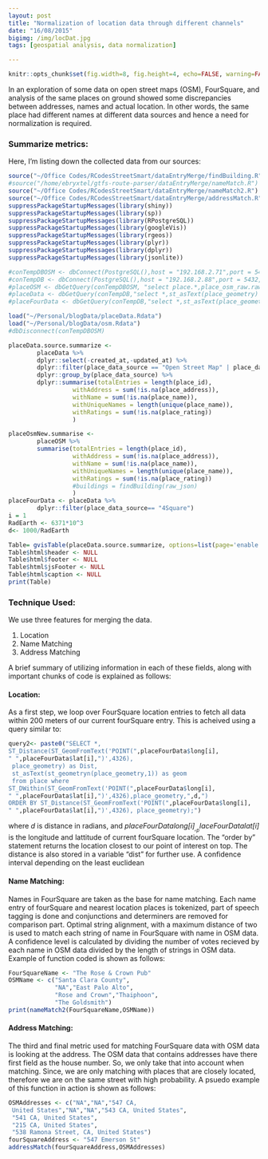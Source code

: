 ```yaml
---
layout: post
title: "Normalization of location data through different channels"
date: "16/08/2015"
bigimg: /img/locDat.jpg
tags: [geospatial analysis, data normalization]

---
```


```r
knitr::opts_chunk$set(fig.width=8, fig.height=4, echo=FALSE, warning=FALSE, message=FALSE, fig.align = 'center')
```

In an exploration of some data on open street maps (OSM), FourSquare, and analysis of the same places on ground showed some
discrepancies between addresses, names and actual location.  In other words, the same place had different names at different data sources and hence a need for normalization is required. 

### Summarize metrics:

Here, I'm listing down the collected data from our sources:

```r
source("~/Office Codes/RCodesStreetSmart/dataEntryMerge/findBuilding.R")
#source("/home/ebryxtel/gtfs-route-parser/dataEntryMerge/nameMatch.R")
source("~/Office Codes/RCodesStreetSmart/dataEntryMerge/nameMatch2.R")
source("~/Office Codes/RCodesStreetSmart/dataEntryMerge/addressMatch.R")
suppressPackageStartupMessages(library(shiny))
suppressPackageStartupMessages(library(sp))
suppressPackageStartupMessages(library(RPostgreSQL))
suppressPackageStartupMessages(library(googleVis))
suppressPackageStartupMessages(library(rgeos))
suppressPackageStartupMessages(library(plyr))
suppressPackageStartupMessages(library(dplyr))
suppressPackageStartupMessages(library(jsonlite))

#conTempDBOSM <- dbConnect(PostgreSQL(),host = "192.168.2.71",port = 5432, user= "postgres", password="postgres", dbname="osm")
#conTempDB <- dbConnect(PostgreSQL(),host = "192.168.2.88",port = 5432, user= "postgres", password="postgres", dbname="street-smart-admin-ahsan")
#placeOSM <- dbGetQuery(conTempDBOSM, "select place.*,place_osm_raw.raw_json from place, place_osm_raw where place.place_id = place_osm_raw.place_id")
#placeData <- dbGetQuery(conTempDB,"select *,st_asText(place_geometry) as geom,ST_X(st_asText(place_geometry)) as long, ST_Y(st_asText(place_sgeometry)) as lat from place")
#placeFourData <- dbGetQuery(conTempDB,"select *,st_asText(place_geometry) as geom,ST_X(st_asText(place_geometry)) as long, ST_Y(st_asText(place_geometry)) as lat from place where place_data_source = '4Square'")

load("~/Personal/blogData/placeData.Rdata")
load("~/Personal/blogData/osm.Rdata")
#dbDisconnect(conTempDBOSM)

placeData.source.summarize <- 
        placeData %>% 
        dplyr::select(-created_at,-updated_at) %>%
        dplyr::filter(place_data_source == "Open Street Map" | place_data_source == "4Square") %>%
        dplyr::group_by(place_data_source) %>% 
        dplyr::summarise(totalEntries = length(place_id),
                  withAddress = sum(!is.na(place_address)),
                  withName = sum(!is.na(place_name)),
                  withUniqueNames = length(unique(place_name)),
                  withRatings = sum(!is.na(place_rating))
                  )

placeOsmNew.summarise <- 
        placeOSM %>%
        summarise(totalEntries = length(place_id),
                  withAddress = sum(!is.na(place_address)),
                  withName = sum(!is.na(place_name)),
                  withUniqueNames = length(unique(place_name)),
                  withRatings = sum(!is.na(place_rating))
                  #buildings = findBuilding(raw_json)
                  )
placeFourData <- placeData %>%
        dplyr::filter(place_data_source== "4Square")
i = 1
RadEarth <- 6371*10^3
d<- 1000/RadEarth
```


```r

Table= gvisTable(placeData.source.summarize, options=list(page='enable'))
Table$html$header <- NULL
Table$html$footer <- NULL
Table$html$jsFooter <- NULL
Table$html$caption <- NULL
print(Table)    
```

### Technique Used:

We use three features for merging the data.

1. Location
2. Name Matching
3. Address Matching

A brief summary of utilizing information in each of these fields, along with important chunks of code is explained as follows:

#### Location:

As a first step, we loop over FourSquare location entries to fetch all data within 200 meters of our current fourSquare entry. This is acheived using a query similar to:

```r
query2<- paste0("SELECT *,
ST_Distance(ST_GeomFromText('POINT(",placeFourData$long[i],
" ",placeFourData$lat[i],")',4326),
 place_geometry) as Dist,
 st_asText(st_geometryn(place_geometry,1)) as geom
 from place where
ST_DWithin(ST_GeomFromText('POINT(",placeFourData$long[i],
" ",placeFourData$lat[i],")',4326),place_geometry,",d,")
ORDER BY ST_Distance(ST_GeomFromText('POINT(",placeFourData$long[i],
" ",placeFourData$lat[i],")',4326), place_geometry);")
```

where _d_ is distance in radians, and _placeFourData$long[i]_ , _placeFourData$lat[i]_ is the longitude and lattitude of current fourSquare location. The "order by" statement returns the location closest to our point of interest on top. The distance is also stored in a variable "dist" for further use. A confidence interval depending on the least euclidean

#### Name Matching:

Names in FourSquare are taken as the base for name matching. Each name entry of fourSquare and nearest location places is tokenized, part of speech tagging is done and conjunctions and determiners are removed for comparison part. Optimal string alignment, with a maximum distance of two is used to match each string of name in FourSquare with name in OSM data. A confidence level is calculated by dividing the number of votes recieved by each name in OSM data divided by the length of strings in OSM data. Example of function coded is shown as follows:

```r
FourSquareName <- "The Rose & Crown Pub"
OSMName <- c("Santa Clara County",
             "NA","East Palo Alto",
             "Rose and Crown","Thaiphoon",
             "The Goldsmith") 
print(nameMatch2(FourSquareName,OSMName))
```


#### Address Matching:

The third and final metric used for matching FourSquare data with OSM data is looking at the address. The OSM data that contains addresses have there first field as the house number. So, we only take that into account when matching. Since, we are only matching with places that are closely located, therefore we are on the same street with high probability. A psuedo example of this function in action is shown as follows:

```r
OSMAddresses <- c("NA","NA","547 CA,
 United States","NA","NA","543 CA, United States",
 "541 CA, United States",
 "215 CA, United States",
 "538 Ramona Street, CA, United States")
fourSquareAddress <- "547 Emerson St"
addressMatch(fourSquareAddress,OSMAddresses)
```



